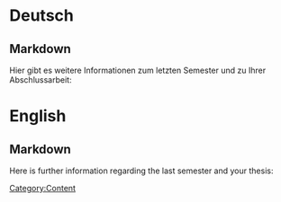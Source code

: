 [[Category:Content]]
= Deutsch =
== Markdown ==
<markdown>
Hier gibt es weitere Informationen zum letzten Semester und zu Ihrer Abschlussarbeit:
</markdown>

= English =
== Markdown ==
<markdown>
Here is further information regarding the last semester and your thesis:</markdown>

